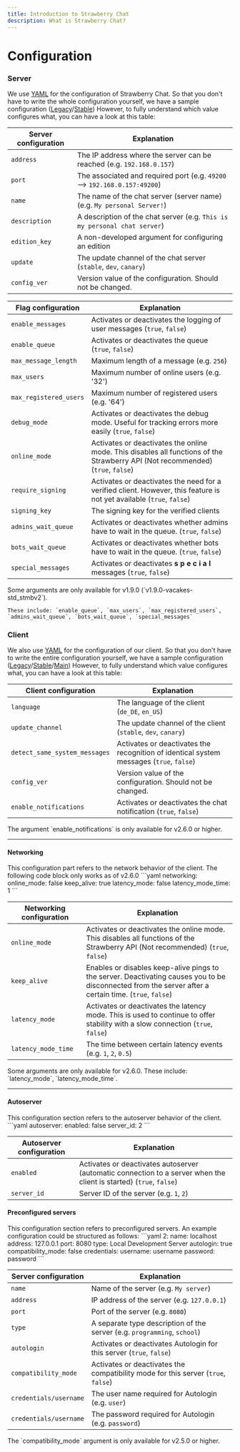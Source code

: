 ```yaml
---
title: Introduction to Strawberry Chat
description: What is Strawberry Chat?
---
```


# Configuration
### Server
We use [YAML](https://yaml.org/) for the configuration of Strawberry Chat.
So that you don't have to write the whole configuration yourself, we have a sample configuration ([Legacy](https://raw.githubusercontent.com/Strawberry-Foundations/strawberry-chat/legacy/server/config.yml.example)/[Stable](https://raw.githubusercontent.com/Strawberry-Foundations/strawberry-chat/1.9.0/server/config.yml.example))
However, to fully understand which value configures what, you can have a look at this table:

| Server configuration      | Explanation |
|---------------------------|-----------|
| `address`                 | The IP address where the server can be reached (e.g. `192.168.0.157`) | 
| `port`                    | The associated and required port (e.g. `49200` --> `192.168.0.157:49200`) | 
| `name`                    | The name of the chat server (server name) (e.g. `My personal Server!`) | 
| `description`             | A description of the chat server (e.g. `This is my personal chat server`) | 
| `edition_key`             | A non-developed argument for configuring an edition | 
| `update`                  | The update channel of the chat server (`stable`, `dev`, `canary`) | 
| `config_ver`              | Version value of the configuration. Should not be changed. | 

| Flag configuration        | Explanation |
|---------------------------|-----------|
| `enable_messages`         | Activates or deactivates the logging of user messages (`true`, `false`) | 
| `enable_queue`            | Activates or deactivates the queue (`true`, `false`) | 
| `max_message_length`      | Maximum length of a message (e.g. `256`) | 
| `max_users`               | Maximum number of online users (e.g. '32') | 
| `max_registered_users`    | Maximum number of registered users (e.g. '64') | 
| `debug_mode`              | Activates or deactivates the debug mode. Useful for tracking errors more easily (`true`, `false`) | 
| `online_mode`             | Activates or deactivates the online mode. This disables all functions of the Strawberry API (Not recommended) (`true`, `false`) | 
| `require_signing`         | Activates or deactivates the need for a verified client. However, this feature is not yet available (`true`, `false`) | 
| `signing_key`             | The signing key for the verified clients | 
| `admins_wait_queue`       | Activates or deactivates whether admins have to wait in the queue. (`true`, `false`) | 
| `bots_wait_queue`         | Activates or deactivates whether bots have to wait in the queue. (`true`, `false`) | 
| `special_messages`        | Activates or deactivates **s p e c i a l** messages (`true`, `false`) | 

<Warning>
    Some arguments are only available for v1.9.0 (`v1.9.0-vacakes-std_stmbv2`).

    These include: `enable_queue`, `max_users`, `max_registered_users`, `admins_wait_queue`, `bots_wait_queue`, `special_messages`
</Warning>

### Client
We also use [YAML](https://yaml.org/) for the configuration of our client.
So that you don't have to write the entire configuration yourself, we have a sample configuration ([Legacy](https://raw.githubusercontent.com/Strawberry-Foundations/strawberry-chat/legacy/client/config.yml.example)/[Stable](https://raw.githubusercontent.com/Strawberry-Foundations/strawberry-chat/1.9.0/client/config.yml.example)/[Main](https://raw.githubusercontent.com/Strawberry-Foundations/strawberry-chat/main/client/config.yml.example))
However, to fully understand which value configures what, you can have a look at this table:

| Client configuration          | Explanation |
|-------------------------------|-------------|
| `language`                    | The language of the client (`de_DE`, `en_US`) | 
| `update_channel`              | The update channel of the client (`stable`, `dev`, `canary`) | 
| `detect_same_system_messages` | Activates or deactivates the recognition of identical system messages (`true`, `false`) | 
| `config_ver`                  | Version value of the configuration. Should not be changed. | 
| `enable_notifications`        | Activates or deactivates the chat notification (`true`, `false`) | 

<Warning>
    The argument `enable_notifications` is only available for v2.6.0 or higher.
</Warning>

---
#### Networking

<Info>
    This configuration part refers to the network behavior of the client. The following code block only works as of v2.6.0
```yaml
networking:
  online_mode: false
  keep_alive: true
  latency_mode: false
  latency_mode_time: 1
```
</Info>

| Networking configuration      | Explanation |
|-------------------------------|-------------|
| `online_mode`                 | Activates or deactivates the online mode. This disables all functions of the Strawberry API (Not recommended) (`true`, `false`) |
| `keep_alive`                  | Enables or disables keep-alive pings to the server. Deactivating causes you to be disconnected from the server after a certain time. (`true`, `false`) | 
| `latency_mode`                | Activates or deactivates the latency mode. This is used to continue to offer stability with a slow connection (`true`, `false`) | 
| `latency_mode_time`           | The time between certain latency events (e.g. `1`, `2`, `0.5`) | 

<Warning>
    Some arguments are only available for v2.6.0.
    These include: `latency_mode`, `latency_mode_time`.
</Warning>

---
#### Autoserver

<Info>
    This configuration section refers to the autoserver behavior of the client.
```yaml
autoserver:
  enabled: false
  server_id: 2
```
</Info>

| Autoserver configuration      | Explanation |
|-------------------------------|-------------|
| `enabled`                     | Activates or deactivates autoserver (automatic connection to a server when the client is started) (`true`, `false`) |
| `server_id`                   | Server ID of the server (e.g. `1`, `2`) | 

#### Preconfigured servers
<Info>
    This configuration section refers to preconfigured servers. An example configuration could be structured as follows:
```yaml
2: 
name: localhost
address: 127.0.0.1
port: 8080
type: Local Development Server
autologin: true
compatibility_mode: false
credentials:
    username: username
    password: password
```
</Info>

| Server configuration          | Explanation |
|-------------------------------|-------------|
| `name`                        | Name of the server (e.g. `My server`) |
| `address`                     | IP address of the server (e.g. `127.0.0.1`) |
| `port`                        | Port of the server (e.g. `8080`) |
| `type`                        | A separate type description of the server (e.g. `programming`, `school`) |
| `autologin`                   | Activates or deactivates Autologin for this server (`true`, `false`) |
| `compatibility_mode`          | Activates or deactivates the compatibility mode for this server (`true`, `false`) |
| `credentials/username`        | The user name required for Autologin (e.g. `user`) |
| `credentials/username`        | The password required for Autologin (e.g. `password`) |

<Warning>
    The `compatibility_mode` argument is only available for v2.5.0 or higher.
</Warning>
